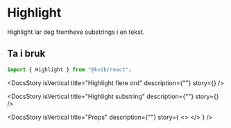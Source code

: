 
<Meta of={HighlightStories} />

<DocsContainer>

# Highlight

Highlight lar deg fremheve substrings i en tekst.

## Ta i bruk

```jsx
import { Highlight } from "@kvib/react";
```

<Feedback components="Highlight" />

<DocsStory
  isVertical
  title="Highlight flere ord"
  description={""}
  story={<Canvas of={HighlightStories.HighlightMultiple} sourceState="hidden" />}
/>

<DocsStory
  isVertical
  title="Highlight substring"
  description={""}
  story={<Canvas of={HighlightStories.HighlightSubstring} sourceState="hidden" />}
/>

<DocsStory
  isVertical
  title="Props"
  description={""}
  story={
    <>
      <Canvas of={HighlightStories.Preview} />
      <Controls of={HighlightStories.Preview} />
    </>
  }
/>

</DocsContainer>
